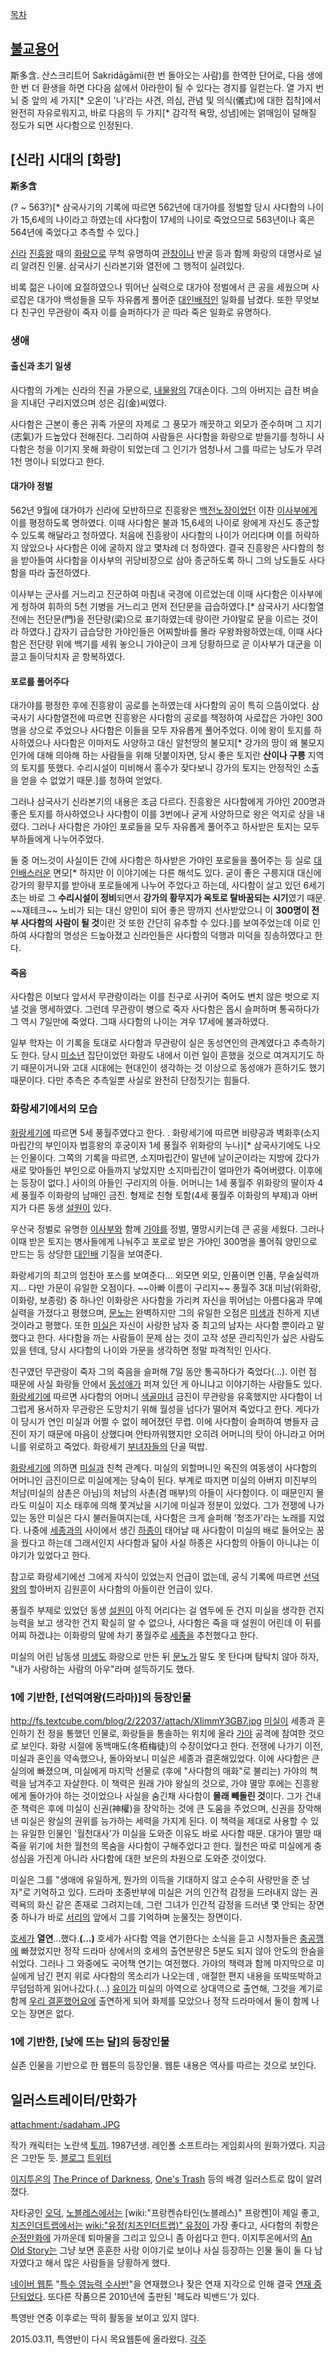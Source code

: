 [[목차]]

== [[불교]]용어 ==
斯多含. 산스크리트어 Sakridāgāmi(한 번 돌아오는 사람)를 한역한 단어로, 다음 생에 한 번 더 환생을 하면 다다음 삶에서 아라한이 될 수 있다는 경지를 일컫는다. 열 가지 번뇌 중 앞의 세 가지[* 오온이 '나'라는 사견, 의심, 관념 및 의식(儀式)에 대한 집착]에서 완전히 자유로워지고, 바로 다음의 두 가지[* 감각적 욕망, 성냄]에는 얽매임이 덜해질 정도가 되면 사다함으로 인정된다.

== [신라] 시대의 [화랑] ==
'''斯多含'''

(? ~ 563?)[* 삼국사기의 기록에 따르면 562년에 대가야를 정벌할 당시 사다함의 나이가 15,6세의 나이라고 하였는데 사다함이 17세의 나이로 죽었으므로 563년이나 혹은 564년에 죽었다고 추측할 수 있다.]

[[신라]] [[진흥왕]] 때의 [[화랑]]으로 무척 유명하여 [[관창]]이나 반굴 등과 함께 화랑의 대명사로 널리 알려진 인물. 삼국사기 신라본기와 열전에 그 행적이 실려있다.

비록 젊은 나이에 요절하였으나 뛰어난 실력으로 대가야 정벌에서 큰 공을 세웠으며 사로잡은 대가야 백성들을 모두 자유롭게 풀어준 [[대인배]]적인 일화를 남겼다. 또한 무엇보다 친구인 무관랑이 죽자 이를 슬퍼하다가 곧 따라 죽은 일화로 유명하다.

=== 생애 ===
==== 출신과 초기 일생 ====
사다함의 가계는 신라의 진골 가문으로, [[내물왕]]의 7대손이다. 그의 아버지는 급찬 벼슬을 지내던 구리지였으며 성은 김(金)씨였다.

사다함은 근본이 좋은 귀족 가문의 자제로 그 풍모가 깨끗하고 외모가 준수하며 그 지기(志氣)가 드높았다 전해진다. 그리하여 사람들은 사다함을 화랑으로 받들기를 청하니 사다함은 청을 이기지 못해 화랑이 되었는데 그 인기가 엄청나서 그를 따르는 낭도가 무려 1천 명이나 되었다고 한다.

==== 대가야 정벌 ====
562년 9월에 대가야가 신라에 모반하므로 진흥왕은 [[백전노장]]이었던 이찬 [[이사부]]에게 이를 평정하도록 명하였다. 이때 사다함은 불과 15,6세의 나이로 왕에게 자신도 종군할 수 있도록 해달라고 청하였다. 처음에 진흥왕이 사다함의 나이가 어리다며 이를 허락하지 않았으나 사다함은 이에 굴하지 않고 몇차례 더 청하였다. 결국 진흥왕은 사다함의 청을 받아들여 사다함을 이사부의 귀당비장으로 삼아 종군하도록 하니 그의 낭도들도 사다함을 따라 출전하였다.

이사부는 군사를 거느리고 진군하여 마침내 국경에 이르었는데 이때 사다함은 이사부에게 청하여 휘하의 5천 기병을 거느리고 먼저 전단문을 급습하였다.[* 삼국사기 사다함열전에는 전단문(門)을 전단량(梁)으로 표기하였는데 량이란 가야말로 문을 이르는 것이라 하였다.] 갑자기 급습당한 가야인들은 어찌할바를 몰라 우왕좌왕하였는데, 이때 사다함은 전단량 위에 백기를 세워 놓으니 가야군이 크게 당황하므로 곧 이사부가 대군을 이끌고 들이닥치자 곧 항복하였다.

==== 포로를 풀어주다 ====
대가야를 평정한 후에 진흥왕이 공로를 논하였는데 사다함의 공이 특히 으뜸이었다. 삼국사기 사다함열전에 따르면 진흥왕은 사다함의 공로를 책정하여 사로잡은 가야인 300명을 상으로 주었으나 사다함은 이들을 모두 자유롭게 풀어주었다. 이에 왕이 토지를 하사하였으나 사다함은 이마저도 사양하고 대신 알천땅의 불모지[* 강가의 땅이 왜 불모지인가에 대해 의아해 하는 사람들을 위해 덧붙이자면, 당시 좋은 토지란 '''산이나 구릉''' 지역의 토지를 뜻했다. 수리시설이 미비해서 홍수가 잦다보니 강가의 토지는 안정적인 소출을 얻을 수 없었기 때문.]를 청하여 얻었다.

그러나 삼국사기 신라본기의 내용은 조금 다르다. 진흥왕은 사다함에게 가야인 200명과 좋은 토지를 하사하였으나 사다함이 이를 3번에나 굳게 사양하므로 왕은 억지로 상을 내렸다. 그러나 사다함은 가야인 포로들을 모두 자유롭게 풀어주고 하사받은 토지는 모두 부하들에게 나누어주었다.

둘 중 어느것이 사실이든 간에 사다함은 하사받은 가야인 포로들을 풀어주는 등 실로 [[대인배]]스러운 면모[* 하지만 이 이야기에는 다른 해석도 있다. 굳이 좋은 구릉지대 대신에 강가의 황무지를 받아내 포로들에게 나누어 주었다고 하는데, 사다함이 살고 있던 6세기 초는 바로 그 '''수리시설이 정비'''되면서 '''강가의 황무지가 옥토로 탈바꿈되는 시기'''였기 때문. ~~재테크~~ 노비가 되는 대신 양민이 되어 좋은 땅까지 선사받았으니 이 '''300명이 전부 사다함의 사람이 될 것'''이란 것 또한 간단히 유추할 수 있다.]를 보여주었는데 이로 인하여 사다함의 명성은 드높아졌고 신라인들은 사다함의 덕행과 미덕을 칭송하였다고 한다.

==== 죽음 ====
사다함은 이보다 앞서서 무관랑이라는 이를 친구로 사귀어 죽어도 변치 않은 벗으로 지낼 것을 맹세하였다. 그런데 무관랑이 병으로 죽자 사다함은 몹시 슬퍼하며 통곡하다가 그 역시 7일만에 죽었다. 그때 사다함의 나이는 겨우 17세에 불과하였다.

일부 학자는 이 기록을 토대로 사다함과 무관랑이 실은 동성연인의 관계였다고 추측하기도 한다. 당시 [[미소년]] 집단이었던 화랑도 내에서 이런 일이 흔했을 것으로 여겨지기도 하기 때문이거니와 고대 시대에는 현대인이 생각하는 것 이상으로 동성애가 흔하기도 했기 때문이다. 다만 추측은 추측일뿐 사실로 완전히 단정짓기는 힘들다.

=== 화랑세기에서의 모습 ===
[[화랑세기]]에 따르면 5세 풍월주였다고 한다. . 화랑세기에 따르면 비량공과 벽화후(소지마립간의 부인이자 법흥왕의 후궁이자 1세 풍월주 위화랑의 누나)[* 삼국사기에도 나오는 인물이다. 그쪽의 기록을 따르면, 소지마립간이 말년에 날이군이라는 지방에 갔다가 새로 맞아들인 부인으로 아들까지 낳았지만 소지마립간이 얼마안가 죽어버렸다. 이후에는 등장이 없다.] 사이의 아들인 구리지의 아들. 어머니는 1세 풍월주 위화랑의 딸이자 4세 풍월주 이화랑의 남매인 금진. 형제로 친형 토함(4세 풍월주 이화랑의 부제)과 아버지가 다른 동생 [[설원]]이 있다.

우산국 정벌로 유명한 [[이사부]]와 함께 [[가야]]를 정벌, 멸망시키는데 큰 공을 세웠다. 그러나 이때 받은 토지는 병사들에게 나눠주고 포로로 받은 가야인 300명을 풀어줘 양민으로 만드는 등 상당한 [[대인배]] 기질을 보여준다.

화랑세기의 최고의 엄친아 포스를 보여준다… 외모면 외모, 인품이면 인품, 무술실력까지… 다만 가문이 유일한 오점이다. ~~아빠 이름이 구리지~~ 풍월주 3대 미남(위화랑, 이화랑, 보종랑) 중 하나인 이화랑은 사다함을 가리켜 자신을 뛰어넘는 아름다움과 무예 실력을 가졌다고 평했으며, [[문노]]는 완벽하지만 그의 유일한 오점은 [[미생]]과 친하게 지낸 것이라고 평했다. 또한 [[미실]]은 자신이 사랑한 남자 중 최고의 남자는 사다함 뿐이라고 말했다고 한다. 
사다함을 까는 사람들이 문제 삼는 것이 고작 성문 관리직인가 싶은 사람도 있을 텐데, 당시 사다함의 나이와 가문을 생각하면 정말 파격적인 인사다.

친구였던 무관랑이 죽자 그의 죽음을 슬퍼해 7일 동안 통곡하다가 죽었다(…). 이런 점 때문에 사실 화랑들 안에서 [[동성애]]가 퍼져 있던 게 아니냐고 이야기하는 사람들도 있다. [[화랑세기]]에 따르면 사다함의 어머니 [[색골마녀]] 금진이 무관랑을 유혹했지만 사다함이 너그럽게 용서하자 무관랑은 도망치기 위해 월성을 넘다가 떨어져 죽었다고 한다. 게다가 이 당시가 연인 미실과 어쩔 수 없이 헤어졌던 무렵. 이에 사다함이 슬퍼하여 병들자 금진이 자기 때문에 마음이 상했다며 안타까워했지만 오히려 어머니의 탓이 아니라고 어머니를 위로하고 죽었다. 화랑세기 [[부녀자]]들의 단골 떡밥.

[[화랑세기]]에 의하면 [[미실]]과 친척 관계다. 미실의 외할머니인 옥진의 여동생이 사다함의 어머니인 금진이므로 미실에게는 당숙이 된다. 부계로 따지면 미실의 아버지 미진부의 처남(미실의 삼촌은 아님)의 처남의 사촌(겸 매부)의 아들이 사다함이다. 이 때문인지 몰라도 미실이 지소 태후에 의해 쫓겨났을 시기에 미실과 정분이 있었다. 그가 전쟁에 나가 있는 동안 미실은 다시 불러들여지는데, 사다함은 크게 슬퍼해 '청조가'라는 노래를 지었다. 나중에 [[세종]]과의 사이에서 생긴 [[하종]]이 태어날 때 사다함이 미실의 배로 들어오는 꿈을 꿨다고 하는데 그래서인지 사다함과 닮아 사실 하종은 사다함의 아들이 아니냐는 이야기가 있었다고 한다. 

참고로 화랑세기에선 그에게 자식이 있었는지 언급이 없는데, 공식 기록에 따르면 [[선덕왕]]의 할아버지 김원훈이 사다함의 아들이란 언급이 있다.

풍월주 부제로 있었던 동생 [[설원]]이 아직 어리다는 걸 염두에 둔 건지 미실을 생각한 건지 능력을 보고 생각한 건지 확실히 알 수 없으나, 사다함은 죽을 때 설원이 어린데 이 뒤를 어찌 하겠냐는 이화랑의 말에 차기 풍월주로 [[세종]]을 추천했다고 한다. 

미실의 어린 남동생 [[미생]]도 화랑으로 만든 뒤 [[문노]]가 말도 못 탄다며 탐탁치 않아 하자, "내가 사랑하는 사람의 아우"라며 설득하기도 했다.

=== 1에 기반한, [선덕여왕(드라마)]의 등장인물 ===
http://fs.textcube.com/blog/2/22037/attach/XIimmY3GB7.jpg
[[미실]]이 세종과 혼인하기 전 정을 통했던 인물로, 화랑들을 통솔하는 위치에 올라 [[가야]] 공격에 참여한 것으로 보인다. 화랑 시절에 동백매도(冬栢梅徒)의 수장이었다고 한다. 전쟁에 나가기 이전, 미실과 혼인을 약속했으나, 돌아와보니 미실은 세종과 결혼해있었다. 이에 사다함은 큰 실의에 빠졌으며, 미실에게 마지막 선물로 (후에 "사다함의 매화"로 불리는) 가야의 책력을 남겨주고 자살한다. 이 책력은 원래 가야 왕실의 것으로, 가야 멸망 후에는 진흥왕에게 돌아가야 하는 것이었으나 사실을 숨긴채 사다함이 '''몰래 빼돌린 것'''이다. 그가 건내준 책력은 후에 미실이 신권(神權)을 장악하는 것에 큰 도움을 주었으며, 신권을 장악해낸 미실은 왕실의 권위를 능가하는 세력을 가지게 된다. 이 책력을 제대로 사용할 수 있는 유일한 인물인 '월천대사'가 미실을 도와준 이유도 바로 사다함 때문. 대가야 멸망 때 죽을 위기에 처한 월천의 목숨을 사다함이 구해주었다고 한다. 월천은 따로 미실에게 충성심을 가진게 아니라 사다함에 대한 보은의 차원으로 도와준 것이었다.

미실은 그를 "생애에 유일하게, 뭔가의 이득을 기대하지 않고 순수히 사랑만을 준 남자"로 기억하고 있다. 드라마 초중반부에 미실은 거의 인간적 감정을 드러내지 않는 권력욕의 화신 같은 존재로 그려지는데, 그런 그녀가 인간적 감정을 드러낸 몇 안되는 장면 중 하나가 바로 [[서리]]의 앞에서 그를 기억하며 눈물짓는 장면이다.

[[호세]]가 '''열연'''...했다.'''(…)''' 호세가 사다함 역을 연기한다는 소식을 듣고 시청자들은 [[충공깽]]에 빠졌었지만 정작 드라마 상에서의 호세의 출연분량은 5분도 되지 않아 안도의 한숨을 쉬었다. 그러나 그 와중에도 국어책 연기는 여전했다. 가야의 책력과 함께 마지막으로 미실에게 남긴 편지 위로 사다함의 목소리가 나오는데 , 애절한 편지 내용을 또박또박하고 무덤덤하게 읽어나갔다.(…) [[유이]]가 미실의 아역으로 상대역으로 출연해, 그것을 계기로 함께 [[우리 결혼했어요]]에 출연하게 되어 화제를 모았으나 정작 드라마에서 둘이 함께 나오는 장면은 없다.


=== 1에 기반한, [낮에 뜨는 달]의 등장인물 ===
실존 인물을 기반으로 한 웹툰의 등장인물. 웹툰 내용은 역사를 따르는 것으로 보인다.


== 일러스트레이터/만화가 ==
attachment:/sadaham.JPG

작가 캐릭터는 노란색 [[토끼]].
1987년생. 레인폴 소프트라는 게임회사의 원화가였다. 지금은 그만둔 듯.
[http://blog.naver.com/indra0524/ 블로그]
[http://twitter.com/ssadamkim 트위터]

[[이지투온]]의 [[The Prince of Darkness]], [[One's Trash]] 등의 배경 일러스트로 많이 알려졌다.

자타공인 [[오덕]], [[노블레스]]에서는 [wiki:"프랑켄슈타인(노블레스)" 프랑켄]이 제일 좋고, [[치즈인더트랩]]에서는 [[wiki:"유정(치즈인더트랩)" 유정]]이 가장 좋다고, 사다함의 취향은 [[순정만화]]에 가까운데 퇴마물을 그리고 있으니 좀 아쉽다고 한다. 이지투온에서의 [[An Old Story]]는 그냥 보면 훈훈한 사랑 이야기로 보이나 사실 등장하는 인물 둘이 둘 다 남자였다고 해서 많은 사람들을 당황하게 했다.

[[네이버 웹툰]]  "[[특수 영능력 수사반]]"을 연재했으나 잦은 연재 지각으로 인해 결국 [[연재 중단]]되었다. 또다른 작품으론 2010년에 출판된 '페도라 빅밴드'가 있다.

특영반 연중 이후로는 딱히 활동을 보이고 있지 않다.

2015.03.11, 특영반이 다시 목요웹툰에 올라왔다.
[[각주]]
